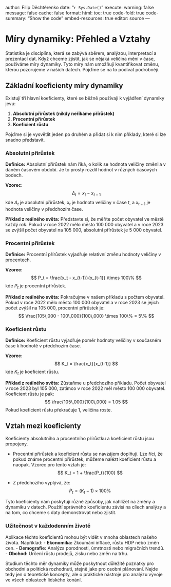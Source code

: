
author: Filip Děchtěrenko
date: "`r Sys.Date()`"
execute:
  warning: false
  message: false
  cache: false
format:
  html:
    toc: true
    code-fold: true
    code-summary: "Show the code"
    embed-resources: true
editor: source
---

# Míry dynamiky: Přehled a Vztahy

Statistika je disciplína, která se zabývá sběrem, analýzou, interpretací a prezentací dat. Když chceme zjistit, jak se nějaká veličina mění v čase, používáme míry dynamiky. Tyto míry nám umožňují kvantifikovat změnu, kterou pozorujeme v našich datech. Pojďme se na to podívat podrobněji.

## Základní koeficienty míry dynamiky

Existují tři hlavní koeficienty, které se běžně používají k vyjádření dynamiky jevu:

1. **Absolutní přírůstek (nikdy neříkáme přírůstek)**
2. **Procentní přírůstek**
3. **Koeficient růstu**

Pojďme si je vysvětlit jeden po druhém a přidat si k nim příklady, které si lze snadno představit.

### Absolutní přírůstek

**Definice:** Absolutní přírůstek nám říká, o kolik se hodnota veličiny změnila v daném časovém období. Je to prostý rozdíl hodnot v různých časových bodech.

**Vzorec:**
$$
\Delta_t = x_t - x_{t-1}
$$
kde $\Delta_t$ je absolutní přírůstek, $x_t$ je hodnota veličiny v čase $t$, a $x_{t-1}$ je hodnota veličiny v předchozím čase.

**Příklad z reálného světa:**
Představte si, že měříte počet obyvatel ve městě každý rok. Pokud v roce 2022 mělo město 100 000 obyvatel a v roce 2023 se zvýšil počet obyvatel na 105 000, absolutní přírůstek je 5 000 obyvatel.

### Procentní přírůstek

**Definice:** Procentní přírůstek vyjadřuje relativní změnu hodnoty veličiny v procentech.

**Vzorec:**
$$
P_t = \frac{x_t - x_{t-1}}{x_{t-1}} \times 100\%
$$
kde $P_t$ je procentní přírůstek.

**Příklad z reálného světa:**
Pokračujme v našem příkladu s počtem obyvatel. Pokud v roce 2022 mělo město 100 000 obyvatel a v roce 2023 se jejich počet zvýšil na 105 000, procentní přírůstek je:
$$
\frac{105\,000 - 100\,000}{100\,000} \times 100\% = 5\%
$$

### Koeficient růstu

**Definice:** Koeficient růstu vyjadřuje poměr hodnoty veličiny v současném čase k hodnotě v předchozím čase.

**Vzorec:**
$$
K_t = \frac{x_t}{x_{t-1}}
$$
kde $K_t$ je koeficient růstu.

**Příklad z reálného světa:**
Zůstaňme u předchozího příkladu. Počet obyvatel v roce 2023 byl 105 000, zatímco v roce 2022 měl město 100 000 obyvatel. Koeficient růstu je pak:
$$
\frac{105\,000}{100\,000} = 1.05
$$
Pokud koeficient růstu překračuje 1, veličina roste.

## Vztah mezi koeficienty

Koeficienty absolutního a procentního přírůstku a koeficient růstu jsou propojeny.

- Procentní přírůstek a koeficient růstu se navzájem doplňují. Lze říci, že pokud známe procentní přírůstek, můžeme nalézt koeficient růstu a naopak. Vzorec pro tento vztah je:
  $$
  K_t = 1 + \frac{P_t}{100}
  $$

- Z předchozího vyplývá, že:
  $$
  P_t = (K_t - 1) \times 100\%
  $$

Tyto koeficienty nám poskytují různé způsoby, jak nahlížet na změny a dynamiku v datech. Použití správného koeficientu závisí na cílech analýzy a na tom, co chceme s daty demonstrovat nebo zjistit.

### Užitečnost v každodenním životě

Aplikace těchto koeficientů mohou být vidět v mnoha oblastech našeho života. Například:
- **Ekonomika:** Zkoumání inflace, růstu HDP nebo změn cen.
- **Demografie:** Analýza porodnosti, úmrtnosti nebo migračních trendů.
- **Obchod:** Určení růstu prodejů, zisku nebo změn na trhu.

Studium těchto měr dynamiky může poskytnout důležité poznatky pro obchodní a politická rozhodnutí, stejně jako pro osobní plánování. Nejde tedy jen o teoretické koncepty, ale o praktické nástroje pro analýzu vývoje ve všech oblastech lidského konání.

